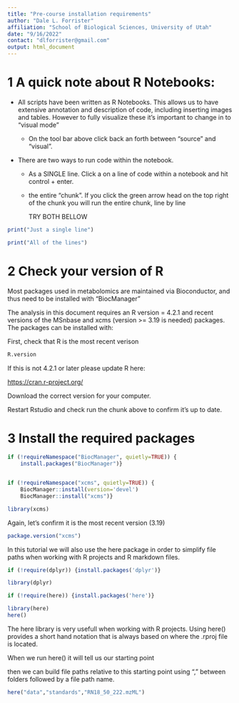 ```yaml
---
title: "Pre-course installation requirements"
author: "Dale L. Forrister"
affiliation: "School of Biological Sciences, University of Utah"
date: "9/16/2022"
contact: "dlforrister@gmail.com"
output: html_document
---
```


# 1 A quick note about R Notebooks:

-   All scripts have been written as R Notebooks. This allows us to have extensive annotation and description of code, including inserting images and tables. However to fully visualize these it's important to change in to "visual mode"

    -   On the tool bar above click back an forth between "source" and "visual".

-   There are two ways to run code within the notebook.

    -   As a SINGLE line. Click a on a line of code within a notebook and hit control + enter.

    -   the entire "chunk". If you click the green arrow head on the top right of the chunk you will run the entire chunk, line by line

        TRY BOTH BELLOW

```r
print("Just a single line")

print("All of the lines")
```

# 2 Check your version of R

Most packages used in metabolomics are maintained via Bioconductor, and thus need to be installed with "BiocManager"

The analysis in this document requires an R version = 4.2.1 and recent versions of the MSnbase and xcms (version \>= 3.19 is needed) packages. The packages can be installed with:

First, check that R is the most recent verison

```r
R.version


```

If this is not 4.2.1 or later please update R here:

<https://cran.r-project.org/>

Download the correct version for your computer.

Restart Rstudio and check run the chunk above to confirm it's up to date.

# 3 Install the required packages

```r

if (!requireNamespace("BiocManager", quietly=TRUE)) { 
    install.packages("BiocManager")}


if (!requireNamespace("xcms", quietly=TRUE)) {
    BiocManager::install(version='devel')
    BiocManager::install("xcms")}

library(xcms)

```

Again, let's confirm it is the most recent version (3.19)

```r
package.version("xcms")
```

In this tutorial we will also use the here package in order to simplify file paths when working with R projects and R markdown files.

```r
if (!require(dplyr)) {install.packages('dplyr')}

library(dplyr)

if (!require(here)) {install.packages('here')}

library(here)
here()
```

The here library is very usefull when working with R projects. Using here() provides a short hand notation that is always based on where the .rproj file is located.

When we run here() it will tell us our starting point

then we can build file paths relative to this starting point using "," between folders followed by a file path name.

```r
here("data","standards","RN18_50_222.mzML")

```

